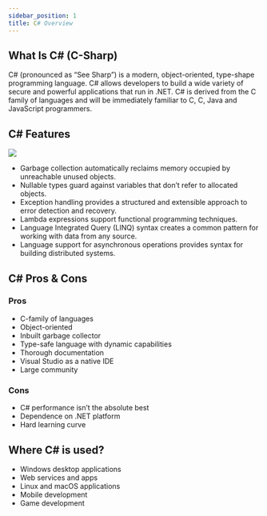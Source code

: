 ```yaml
---
sidebar_position: 1
title: C# Overview
---
```



## What Is C# (C-Sharp)

C# (pronounced as “See Sharp”) is a modern, object-oriented, type-shape programming language. C# allows developers to build a wide variety of secure and powerful applications that run in .NET. C# is derived from the C family of languages ​​and will be immediately familiar to C, C, Java and JavaScript programmers.

## C# Features

<Img src="/img/tutorial/c-sharp-tut/c-sharp-features.jpg" />     

<div className='list-askt pdl'>

- Garbage collection automatically reclaims memory occupied by unreachable unused objects.
- Nullable types guard against variables that don’t refer to allocated objects.
- Exception handling provides a structured and extensible approach to error detection and recovery.
- Lambda expressions support functional programming techniques.
- Language Integrated Query (LINQ) syntax creates a common pattern for working with data from any source.
- Language support for asynchronous operations provides syntax for building distributed systems.

</div>

## C# Pros & Cons

### Pros

<div className='list-thumb-up pdl'>

- C-family of languages
- Object-oriented
- Inbuilt garbage collector
- Type-safe language with dynamic capabilities
- Thorough documentation
- Visual Studio as a native IDE
- Large community

</div>

### Cons

<div className='list-thumb-down pdl'>

- C# performance isn’t the absolute best
- Dependence on .NET platform
- Hard learning curve

</div>

## Where C# is used?

<div className='list-check pdl'>

- Windows desktop applications
- Web services and apps
- Linux and macOS applications
- Mobile development
- Game development

</div>
